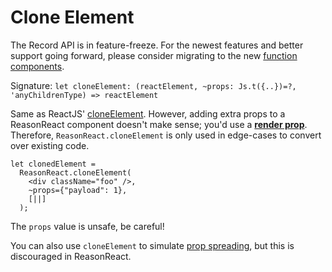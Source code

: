 
# Clone Element

<aside class="warning">
The Record API is in feature-freeze. For the newest features and better support going forward, please consider migrating to the new <a href="/docs/reason-react/latest/components">function components</a>.
</aside>

Signature: `let cloneElement: (reactElement, ~props: Js.t({..})=?, 'anyChildrenType) => reactElement`

Same as ReactJS' [cloneElement](https://reactjs.org/docs/react-api.html#cloneelement). However, adding extra props to a ReasonReact component doesn't make sense; you'd use a [**render prop**](https://reactjs.org/docs/render-props.html). Therefore, `ReasonReact.cloneElement` is only used in edge-cases to convert over existing code.

```reason
let clonedElement =
  ReasonReact.cloneElement(
    <div className="foo" />,
    ~props={"payload": 1},
    [||]
  );
```

The `props` value is unsafe, be careful!

You can also use `cloneElement` to simulate [prop spreading](props-spread.md), but this is discouraged in ReasonReact.
